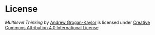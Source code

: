 # License {.unnumbered}

*Multilevel Thinking* by [Andrew Grogan-Kaylor](https://agrogan1.github.io/) is licensed under [Creative Commons Attribution 4.0 International License](http://creativecommons.org/licenses/by/4.0/)





